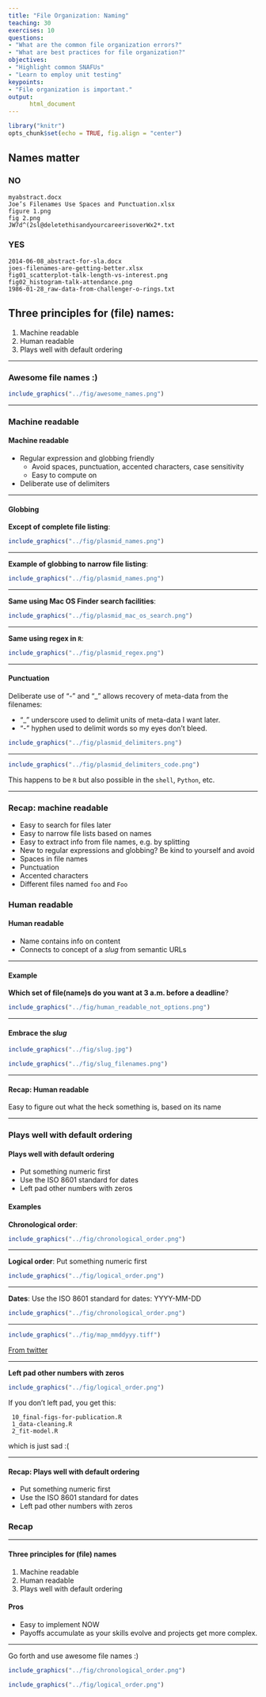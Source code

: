 ```yaml
---
title: "File Organization: Naming"
teaching: 30
exercises: 10
questions:
- "What are the common file organization errors?"
- "What are best practices for file organization?"
objectives:
- "Highlight common SNAFUs"
- "Learn to employ unit testing"
keypoints:
- "File organization is important."
output:  
      html_document
---
```

```r
library("knitr")
opts_chunk$set(echo = TRUE, fig.align = "center")
```
## Names matter

### NO
```
myabstract.docx
Joe’s Filenames Use Spaces and Punctuation.xlsx
figure 1.png
fig 2.png
JW7d^(2sl@deletethisandyourcareerisoverWx2*.txt
```

### YES
```
2014-06-08_abstract-for-sla.docx
joes-filenames-are-getting-better.xlsx
fig01_scatterplot-talk-length-vs-interest.png
fig02_histogram-talk-attendance.png
1986-01-28_raw-data-from-challenger-o-rings.txt
```

## Three principles for (file) names:

1. Machine readable
1. Human readable
1. Plays well with default ordering

***
### Awesome file names :)

```r
include_graphics("../fig/awesome_names.png")
```

***
### Machine readable


#### Machine readable

- Regular expression and globbing friendly
    - Avoid spaces, punctuation, accented characters, case sensitivity
    - Easy to compute on

- Deliberate use of delimiters

***
#### Globbing

**Except of complete file listing**:

```r
include_graphics("../fig/plasmid_names.png")
```

*** 
**Example of globbing to narrow file listing**:

```r
include_graphics("../fig/plasmid_names.png")
```

***
**Same using Mac OS Finder search facilities**:

```r
include_graphics("../fig/plasmid_mac_os_search.png")
```

***
**Same using regex in `R`**:

```r
include_graphics("../fig/plasmid_regex.png")
```

***
#### Punctuation

Deliberate use of "-" and "_" allows recovery of meta-data from the filenames:

- "_" underscore used to delimit units of meta-data I want later.
- "-" hyphen used to delimit words so my eyes don't bleed.

```r
include_graphics("../fig/plasmid_delimiters.png")
```

***
```r
include_graphics("../fig/plasmid_delimiters_code.png")
```

This happens to be `R` but also possible in the `shell`, `Python`, etc.

***
### Recap: machine readable

- Easy to search for files later
- Easy to narrow file lists based on names
- Easy to extract info from file names, e.g. by splitting
- New to regular expressions and globbing? Be kind to yourself and avoid
- Spaces in file names
- Punctuation
- Accented characters
- Different files named `foo` and `Foo`

### Human readable

#### Human readable

- Name contains info on content
- Connects to concept of a *slug* from semantic URLs

*** 
#### Example

**Which set of file(name)s do you want at 3 a.m. before a deadline**?

```r
include_graphics("../fig/human_readable_not_options.png")
```

***
#### Embrace the *slug*

```r
include_graphics("../fig/slug.jpg")
```

```r
include_graphics("../fig/slug_filenames.png")
```

***
#### Recap: Human readable

Easy to figure out what the heck something is, based on its name

***

### Plays well with default ordering

#### Plays well with default ordering

- Put something numeric first
- Use the ISO 8601 standard for dates
- Left pad other numbers with zeros

#### Examples

**Chronological order**:

```r
include_graphics("../fig/chronological_order.png")
```

***
**Logical order**: Put something numeric first

```r
include_graphics("../fig/logical_order.png")
```

***

**Dates**: Use the ISO 8601 standard for dates: YYYY-MM-DD

```r
include_graphics("../fig/chronological_order.png")
```

***

```r
include_graphics("../fig/map_mmddyyy.tiff")
```

[From twitter](https://twitter.com/donohoe/status/597876118688026624)

***
**Left pad other numbers with zeros**

```r
include_graphics("../fig/logical_order.png")
```

If you don’t left pad, you get this:

```
 10_final-figs-for-publication.R
 1_data-cleaning.R
 2_fit-model.R
```

which is just sad :(

***
#### Recap: Plays well with default ordering

- Put something numeric first
- Use the ISO 8601 standard for dates
- Left pad other numbers with zeros

### Recap

*** 
#### Three principles for (file) names

1. Machine readable
1. Human readable
1. Plays well with default ordering

#### Pros

- Easy to implement NOW
- Payoffs accumulate as your skills evolve and projects get more complex.

***
Go forth and use awesome file names :)

```r
include_graphics("../fig/chronological_order.png")
```

```r
include_graphics("../fig/logical_order.png")
```
